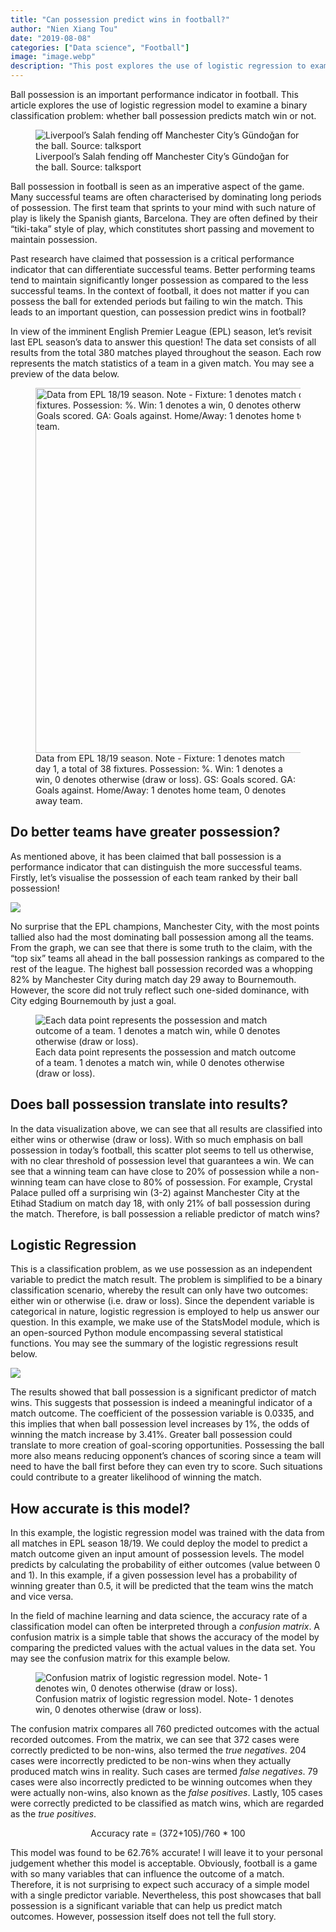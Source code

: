 ```yaml
---
title: "Can possession predict wins in football?"
author: "Nien Xiang Tou"
date: "2019-08-08"
categories: ["Data science", "Football"]
image: "image.webp"
description: "This post explores the use of logistic regression to examine whether football possession can predict wins in football with data from EPL 18/19."
---
```


Ball possession is an important performance indicator in football. This article explores the use of logistic regression model to examine a binary classification problem: whether ball possession predicts match win or not.

![Liverpool's Salah fending off Manchester City's Gündoğan for the ball. Source: talksport](image.webp)

Ball possession in football is seen as an imperative aspect of the game. Many successful teams are often characterised by dominating long periods of possession. The first team that sprints to your mind with such nature of play is likely the Spanish giants, Barcelona. They are often defined by their "tiki-taka" style of play, which constitutes short passing and movement to maintain possession.

Past research have claimed that possession is a critical performance indicator that can differentiate successful teams. Better performing teams tend to maintain significantly longer possession as compared to the less successful teams. In the context of football, it does not matter if you can possess the ball for extended periods but failing to win the match. This leads to an important question, can possession predict wins in football?

In view of the imminent English Premier League (EPL) season, let's revisit last EPL season's data to answer this question! The data set consists of all results from the total 380 matches played throughout the season. Each row represents the match statistics of a team in a given match. You may see a preview of the data below.

![Data from EPL 18/19 season. Note - Fixture: 1 denotes match day 1, a total of 38 fixtures. Possession: %. Win: 1 denotes a win, 0 denotes otherwise (draw or loss). GS: Goals scored. GA: Goals against. Home/Away: 1 denotes home team, 0 denotes away team.](image2.webp){width="584"}

## Do better teams have greater possession?

As mentioned above, it has been claimed that ball possession is a performance indicator that can distinguish the more successful teams. Firstly, let's visualise the possession of each team ranked by their ball possession!

![](image3.webp){fig-align="center"}

No surprise that the EPL champions, Manchester City, with the most points tallied also had the most dominating ball possession among all the teams. From the graph, we can see that there is some truth to the claim, with the "top six" teams all ahead in the ball possession rankings as compared to the rest of the league. The highest ball possession recorded was a whopping 82% by Manchester City during match day 29 away to Bournemouth. However, the score did not truly reflect such one-sided dominance, with City edging Bournemouth by just a goal.

![Each data point represents the possession and match outcome of a team. 1 denotes a match win, while 0 denotes otherwise (draw or loss).](image4.webp){fig-align="center"}

## Does ball possession translate into results?

In the data visualization above, we can see that all results are classified into either wins or otherwise (draw or loss). With so much emphasis on ball possession in today's football, this scatter plot seems to tell us otherwise, with no clear threshold of possession level that guarantees a win. We can see that a winning team can have close to 20% of possession while a non-winning team can have close to 80% of possession. For example, Crystal Palace pulled off a surprising win (3-2) against Manchester City at the Etihad Stadium on match day 18, with only 21% of ball possession during the match. Therefore, is ball possession a reliable predictor of match wins?

## **Logistic Regression**

This is a classification problem, as we use possession as an independent variable to predict the match result. The problem is simplified to be a binary classification scenario, whereby the result can only have two outcomes: either win or otherwise (i.e. draw or loss). Since the dependent variable is categorical in nature, logistic regression is employed to help us answer our question. In this example, we make use of the StatsModel module, which is an open-sourced Python module encompassing several statistical functions. You may see the summary of the logistic regressions result below.

[![](image5.webp){style="text-align: center"}]{style="text-align: center"}\

The results showed that ball possession is a significant predictor of match wins. This suggests that possession is indeed a meaningful indicator of a match outcome. The coefficient of the possession variable is 0.0335, and this implies that when ball possession level increases by 1%, the odds of winning the match increase by 3.41%. Greater ball possession could translate to more creation of goal-scoring opportunities. Possessing the ball more also means reducing opponent's chances of scoring since a team will need to have the ball first before they can even try to score. Such situations could contribute to a greater likelihood of winning the match.

## **How accurate is this model?**

In this example, the logistic regression model was trained with the data from all matches in EPL season 18/19. We could deploy the model to predict a match outcome given an input amount of possession levels. The model predicts by calculating the probability of either outcomes (value between 0 and 1). In this example, if a given possession level has a probability of winning greater than 0.5, it will be predicted that the team wins the match and vice versa.

In the field of machine learning and data science, the accuracy rate of a classification model can often be interpreted through a *confusion matrix*. A confusion matrix is a simple table that shows the accuracy of the model by comparing the predicted values with the actual values in the data set. You may see the confusion matrix for this example below.

![Confusion matrix of logistic regression model. Note- 1 denotes win, 0 denotes otherwise (draw or loss).](image6.webp)

The confusion matrix compares all 760 predicted outcomes with the actual recorded outcomes. From the matrix, we can see that 372 cases were correctly predicted to be non-wins, also termed the *true negatives*. 204 cases were incorrectly predicted to be non-wins when they actually produced match wins in reality. Such cases are termed *false negatives*. 79 cases were also incorrectly predicted to be winning outcomes when they were actually non-wins, also known as the *false positives*. Lastly, 105 cases were correctly predicted to be classified as match wins, which are regarded as the *true positives*.

::: {style="text-align: center"}
Accuracy rate = (372+105)/760 \* 100
:::

This model was found to be 62.76% accurate! I will leave it to your personal judgement whether this model is acceptable. Obviously, football is a game with so many variables that can influence the outcome of a match. Therefore, it is not surprising to expect such accuracy of a simple model with a single predictor variable. Nevertheless, this post showcases that ball possession is a significant variable that can help us predict match outcomes. However, possession itself does not tell the full story.
